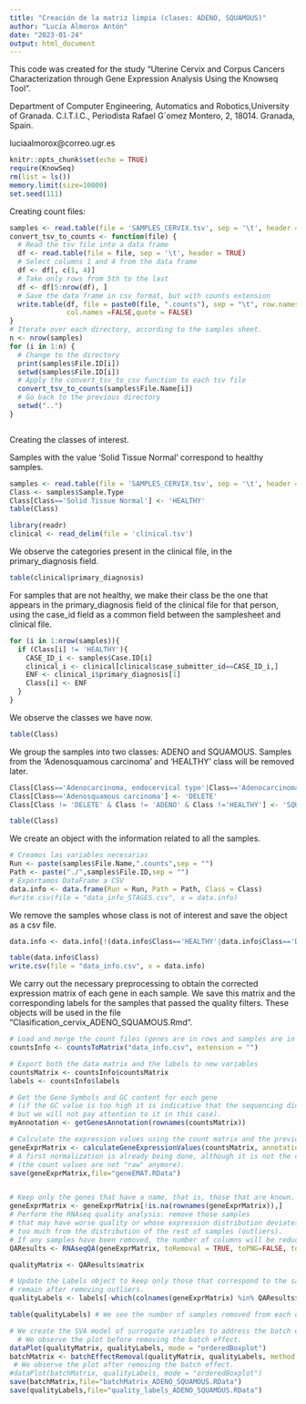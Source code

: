 ---
title: "Creación de la matriz limpia (clases: ADENO, SQUAMOUS)"
author: "Lucía Almorox Antón"
date: "2023-01-24"
output: html_document
---

This code was created for the study "Uterine Cervix and Corpus Cancers Characterization through Gene Expression Analysis Using the Knowseq Tool".

Department of Computer Engineering, Automatics and Robotics,University of Granada. C.I.T.I.C., Periodista Rafael G´omez Montero, 2, 18014. Granada, Spain.

luciaalmorox@correo.ugr.es


```{r setup, include=FALSE}
knitr::opts_chunk$set(echo = TRUE)
require(KnowSeq)
rm(list = ls())
memory.limit(size=10000)
set.seed(111)
```

Creating count files:

```{r}
samples <- read.table(file = 'SAMPLES_CERVIX.tsv', sep = '\t', header = TRUE)
convert_tsv_to_counts <- function(file) {
  # Read the tsv file into a data frame
  df <- read.table(file = file, sep = '\t', header = TRUE)
  # Select columns 1 and 4 from the data frame
  df <- df[, c(1, 4)]
  # Take only rows from 5th to the last
  df <- df[5:nrow(df), ]
  # Save the data frame in csv format, but with counts extension
  write.table(df, file = paste0(file, ".counts"), sep = "\t", row.names = FALSE,
              col.names =FALSE,quote = FALSE)
}
# Iterate over each directory, according to the samples sheet.
n <- nrow(samples)
for (i in 1:n) {
  # Change to the directory
  print(samples$File.ID[i])
  setwd(samples$File.ID[i])
  # Apply the convert_tsv_to_csv function to each tsv file
  convert_tsv_to_counts(samples$File.Name[i])
  # Go back to the previous directory
  setwd("..")
}



```

Creating the classes of interest.

Samples with the value 'Solid Tissue Normal' correspond to healthy samples.

```{r}
samples <- read.table(file = 'SAMPLES_CERVIX.tsv', sep = '\t', header = TRUE)
Class <- samples$Sample.Type
Class[Class=='Solid Tissue Normal'] <- 'HEALTHY'
table(Class)
```

```{r}
library(readr)
clinical <- read_delim(file = 'clinical.tsv')
```

We observe the categories present in the clinical file, in the primary_diagnosis field.

```{r}
table(clinical$primary_diagnosis)

```

For samples that are not healthy, we make their class be the one that appears in the primary_diagnosis field of the clinical file for that person, using the case_id field as a common field between the samplesheet and clinical file.

```{r}
for (i in 1:nrow(samples)){
  if (Class[i] != 'HEALTHY'){
    CASE_ID_i <- samples$Case.ID[i]
    clinical_i <- clinical[clinical$case_submitter_id==CASE_ID_i,]
    ENF <- clinical_i$primary_diagnosis[1]
    Class[i] <- ENF
  }
}
```


We observe the classes we have now.

```{r}
table(Class)
```

We group the samples into two classes: ADENO and SQUAMOUS.
Samples from the 'Adenosquamous carcinoma' and 'HEALTHY' class will be removed later.

```{r}
Class[Class=='Adenocarcinoma, endocervical type'|Class=='Adenocarcinoma, NOS'|Class=='Endometrioid adenocarcinoma, NOS'] <- 'ADENO'
Class[Class=='Adenosquamous carcinoma'] <- 'DELETE'
Class[Class != 'DELETE' & Class != 'ADENO' & Class !='HEALTHY'] <- 'SQUAMOUS'

table(Class)
```

We create an object with the information related to all the samples.

```{r}
# Creamos las variables necesarias
Run <- paste(samples$File.Name,".counts",sep = "")
Path <- paste("./",samples$File.ID,sep = "")
# Exportamos DataFrame a CSV
data.info <- data.frame(Run = Run, Path = Path, Class = Class)
#write.csv(file = "data_info_STAGES.csv", x = data.info)
```

We remove the samples whose class is not of interest and save the object as a csv file.

```{r}
data.info <- data.info[!(data.info$Class=='HEALTHY'|data.info$Class=='DELETE'),]

table(data.info$Class)
write.csv(file = "data_info.csv", x = data.info)
```


We carry out the necessary preprocessing to obtain the corrected expression matrix of each gene in each sample. We save this matrix and the corresponding labels for the samples that passed the quality filters. These objects will be used in the file "Clasification_cervix_ADENO_SQUAMOUS.Rmd".

```{r}

# Load and merge the count files (genes are in rows and samples are in columns).
countsInfo <- countsToMatrix("data_info.csv", extension = "")

# Export both the data matrix and the labels to new variables
countsMatrix <- countsInfo$countsMatrix
labels <- countsInfo$labels

# Get the Gene Symbols and GC content for each gene
# (if the GC value is too high it is indicative that the sequencing did not go well, 
# but we will not pay attention to it in this case).
myAnnotation <- getGenesAnnotation(rownames(countsMatrix))

# Calculate the expression values using the count matrix and the previously acquired annotation
geneExprMatrix <- calculateGeneExpressionValues(countsMatrix, annotation = myAnnotation)
# A first normalization is already being done, although it is not the complete normalization. 
# (the count values are not "raw" anymore).
save(geneExprMatrix,file="geneEMAT.RData")


# Keep only the genes that have a name, that is, those that are known.
geneExprMatrix <- geneExprMatrix[!is.na(rownames(geneExprMatrix)),]
# Perform the RNAseq quality analysis: remove those samples 
# that may have worse quality or whose expression distribution deviates 
# too much from the distribution of the rest of samples (outliers).
# If any samples have been removed, the number of columns will be reduced.
QAResults <- RNAseqQA(geneExprMatrix, toRemoval = TRUE, toPNG=FALSE, toPDF=FALSE)

qualityMatrix <- QAResults$matrix

# Update the Labels object to keep only those that correspond to the samples that 
# remain after removing outliers.
qualityLabels <- labels[-which(colnames(geneExprMatrix) %in% QAResults$outliers)]

table(qualityLabels) # We see the number of samples removed from each class.

# We create the SVA model of surrogate variables to address the batch effect.
  # We observe the plot before removing the batch effect.
dataPlot(qualityMatrix, qualityLabels, mode = "orderedBoxplot")
batchMatrix <- batchEffectRemoval(qualityMatrix, qualityLabels, method = "sva")
 # We observe the plot after removing the batch effect.
#dataPlot(batchMatrix, qualityLabels, mode = "orderedBoxplot")
save(batchMatrix,file="batchMatrix_ADENO_SQUAMOUS.RData")
save(qualityLabels,file="quality_labels_ADENO_SQUAMOUS.RData")

```
